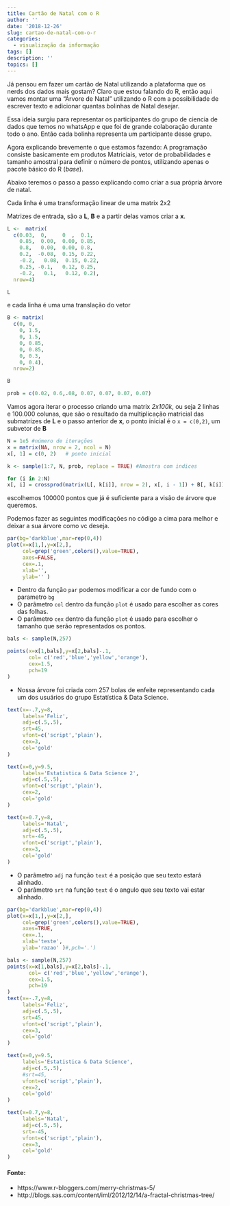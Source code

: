```yaml
---
title: Cartão de Natal com o R
author: ''
date: '2018-12-26'
slug: cartao-de-natal-com-o-r
categories:
  - visualização da informação
tags: []
description: ''
topics: []
---
```



Já pensou em fazer um cartão de Natal utilizando a plataforma que os nerds dos dados mais gostam? 
Claro que estou falando do R, então aqui vamos montar uma "Árvore de Natal" utilizando o R com a possibilidade de escrever texto e adicionar quantas bolinhas de Natal desejar.

Essa ideia surgiu para representar os participantes do grupo de ciencia de dados que temos no whatsApp e que foi de grande colaboração durante todo o ano. Então cada bolinha representa um participante desse grupo. 

Agora explicando brevemente o que estamos fazendo:
A programação consiste basicamente em produtos Matriciais, vetor de probabilidades e tamanho amostral para definir o número de pontos, utilizando apenas o pacote básico do R (*base*). 

Abaixo teremos o passo a passo explicando como criar a sua própria árvore de natal.

Cada linha é uma transformação linear de uma matrix 2x2

Matrizes de entrada, são a **L**, **B** e a partir delas vamos criar a **x**.

```r
L <-  matrix(
  c(0.03,  0,     0  ,  0.1,
    0.85,  0.00,  0.00, 0.85,
    0.8,   0.00,  0.00, 0.8,
    0.2,  -0.08,  0.15, 0.22,
    -0.2,   0.08,  0.15, 0.22,
    0.25, -0.1,   0.12, 0.25,
    -0.2,   0.1,   0.12, 0.2),
  nrow=4)

L

```

e cada linha é uma uma translação do vetor

```r
B <- matrix(
  c(0, 0,
    0, 1.5,
    0, 1.5,
    0, 0.85,
    0, 0.85,
    0, 0.3,
    0, 0.4),
  nrow=2)

B

prob = c(0.02, 0.6,.08, 0.07, 0.07, 0.07, 0.07)

```

Vamos agora iterar o processo criando uma matrix *2x100k*, ou seja 2 linhas e 100.000 colunas, que são o resultado da multiplicação matricial das submatrizes de **L** e o passo anterior de **x**, o ponto inicial é o `x = c(0,2) `, um subvetor de **B**

```r
N = 1e5 #número de iterações 
x = matrix(NA, nrow = 2, ncol = N)
x[, 1] = c(0, 2)   # ponto inicial

k <- sample(1:7, N, prob, replace = TRUE) #Amostra com indices

for (i in 2:N)
x[, i] = crossprod(matrix(L[, k[i]], nrow = 2), x[, i - 1]) + B[, k[i]] # iteração para construção dos pontos da nossa Árvore 

```
escolhemos 100000 pontos que já é suficiente para a visão de árvore que queremos.

Podemos fazer as seguintes modificações no código a cima para melhor e deixar a sua árvore como vc deseja. 

```r
par(bg='darkblue',mar=rep(0,4))
plot(x=x[1,],y=x[2,],
     col=grep('green',colors(),value=TRUE),
     axes=FALSE,
     cex=.1,
     xlab='',
     ylab='' )
```

- Dentro da função `par` podemos modificar a cor de fundo com o parametro `bg`
- O parâmetro `col` dentro da função `plot` é usado para escolher as cores das folhas.
- O parâmetro `cex` dentro da função `plot` é usado para escolher o tamanho que serão representados os pontos.

```r
bals <- sample(N,257)

points(x=x[1,bals],y=x[2,bals]-.1,
       col= c('red','blue','yellow','orange'),
       cex=1.5,
       pch=19
)

```

- Nossa árvore foi criada com 257 bolas de enfeite representando cada um dos usuários do grupo Estatística & Data Science. 

```r
text(x=-.7,y=8,
     labels='Feliz',
     adj=c(.5,.5),
     srt=45,
     vfont=c('script','plain'),
     cex=3,
     col='gold'
)

text(x=0,y=9.5,
     labels='Estatistica & Data Science 2',
     adj=c(.5,.5),
     vfont=c('script','plain'),
     cex=2,
     col='gold'
)

text(x=0.7,y=8,
     labels='Natal',
     adj=c(.5,.5),
     srt=-45,
     vfont=c('script','plain'),
     cex=3,
     col='gold'
)

```

- O parâmetro `adj` na função `text` é a posição que seu texto estará alinhado.
- O parâmetro `srt` na função `text` é o angulo que seu texto vai estar alinhado.


```r
par(bg='darkblue',mar=rep(0,4))
plot(x=x[1,],y=x[2,],
     col=grep('green',colors(),value=TRUE),
     axes=TRUE,
     cex=.1,
     xlab='teste',
     ylab='razao' )#,pch='.')

bals <- sample(N,257)
points(x=x[1,bals],y=x[2,bals]-.1,
       col= c('red','blue','yellow','orange'),
       cex=1.5,
       pch=19
)
text(x=-.7,y=8,
     labels='Feliz',
     adj=c(.5,.5),
     srt=45,
     vfont=c('script','plain'),
     cex=3,
     col='gold'
)

text(x=0,y=9.5,
     labels='Estatistica & Data Science',
     adj=c(.5,.5),
     #srt=45,
     vfont=c('script','plain'),
     cex=2,
     col='gold'
)

text(x=0.7,y=8,
     labels='Natal',
     adj=c(.5,.5),
     srt=-45,
     vfont=c('script','plain'),
     cex=3,
     col='gold'
)

```



#### Fonte: 
- https://www.r-bloggers.com/merry-christmas-5/
- http://blogs.sas.com/content/iml/2012/12/14/a-fractal-christmas-tree/











